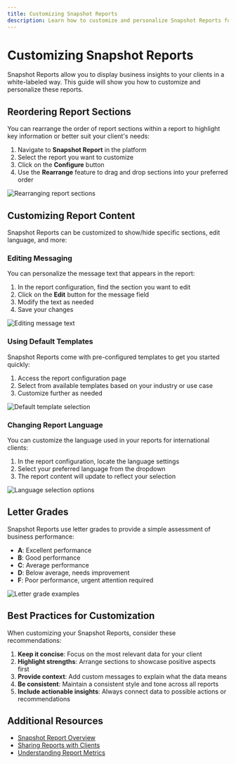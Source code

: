 ```yaml
---
title: Customizing Snapshot Reports
description: Learn how to customize and personalize Snapshot Reports for your clients
---
```


# Customizing Snapshot Reports

Snapshot Reports allow you to display business insights to your clients in a white-labeled way. This guide will show you how to customize and personalize these reports.

## Reordering Report Sections

You can rearrange the order of report sections within a report to highlight key information or better suit your client's needs:

1. Navigate to **Snapshot Report** in the platform
2. Select the report you want to customize
3. Click on the **Configure** button
4. Use the **Rearrange** feature to drag and drop sections into your preferred order

![Rearranging report sections](/img/snapshot-report/snapshot-rearrange.jpg)

## Customizing Report Content

Snapshot Reports can be customized to show/hide specific sections, edit language, and more:

### Editing Messaging

You can personalize the message text that appears in the report:

1. In the report configuration, find the section you want to edit
2. Click on the **Edit** button for the message field
3. Modify the text as needed
4. Save your changes

![Editing message text](/img/snapshot-report/snapshot-edit-message.jpg)

### Using Default Templates

Snapshot Reports come with pre-configured templates to get you started quickly:

1. Access the report configuration page
2. Select from available templates based on your industry or use case
3. Customize further as needed

![Default template selection](/img/snapshot-report/snapshot-default-template.jpg)

### Changing Report Language

You can customize the language used in your reports for international clients:

1. In the report configuration, locate the language settings
2. Select your preferred language from the dropdown
3. The report content will update to reflect your selection

![Language selection options](/img/snapshot-report/snapshot-language-change.jpg)

## Letter Grades

Snapshot Reports use letter grades to provide a simple assessment of business performance:

- **A**: Excellent performance
- **B**: Good performance
- **C**: Average performance
- **D**: Below average, needs improvement
- **F**: Poor performance, urgent attention required

![Letter grade examples](/img/snapshot-report/snapshot-letter-grades.jpg)

## Best Practices for Customization

When customizing your Snapshot Reports, consider these recommendations:

1. **Keep it concise**: Focus on the most relevant data for your client
2. **Highlight strengths**: Arrange sections to showcase positive aspects first
3. **Provide context**: Add custom messages to explain what the data means
4. **Be consistent**: Maintain a consistent style and tone across all reports
5. **Include actionable insights**: Always connect data to possible actions or recommendations

## Additional Resources

- [Snapshot Report Overview](/snapshot-report)
- [Sharing Reports with Clients](/snapshot-report/sharing-reports)
- [Understanding Report Metrics](/snapshot-report/understanding-metrics)